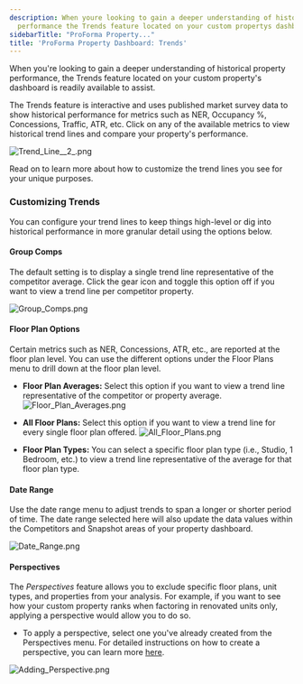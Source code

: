 ```yaml
---
description: When youre looking to gain a deeper understanding of historical property
  performance the Trends feature located on your custom propertys dashboard is readily...
sidebarTitle: "ProForma Property..."
title: 'ProForma Property Dashboard: Trends'
---
```


When you're looking to gain a deeper understanding of historical property performance, the Trends feature located on your custom property's dashboard is readily available to assist. 


The Trends feature is interactive and uses published market survey data to show historical performance for metrics such as NER, Occupancy %, Concessions, Traffic, ATR, etc. Click on any of the available metrics to view historical trend lines and compare your property's performance. 


<Frame caption="Line graph showing weekly traffic trends for Radix New Development versus Comp Average.">
  <img src="/images/radix/6389b08ec8cad62cc4bd409d2ac803c8409432c2.png" alt="Trend_Line__2_.png" />
</Frame>


Read on to learn more about how to customize the trend lines you see for your unique purposes. 


### Customizing Trends


You can configure your trend lines to keep things high-level or dig into historical performance in more granular detail using the options below. 


#### **Group Comps**


The default setting is to display a single trend line representative of the competitor average. Click the gear icon and toggle this option off if you want to view a trend line per competitor property. 


<Frame caption="Trends dashboard displaying leasing metrics with options to group comparisons and compare metrics.">
  <img src="/images/radix/48322fd6a50fd21e6c4125cda490b4cd5423f83c.png" alt="Group_Comps.png" />
</Frame>


#### **Floor Plan Options**


Certain metrics such as NER, Concessions, ATR, etc., are reported at the floor plan level. You can use the different options under the Floor Plans menu to drill down at the floor plan level. 


* **Floor Plan Averages:** Select this option if you want to view a trend line representative of the competitor or property average. ![Floor_Plan_Averages.png](/images/radix/b70d9c557e3c0d7369b6fe8a92b4f41d3a966286.png)
* **All Floor Plans:** Select this option if you want to view a trend line for every single floor plan offered. ![All_Floor_Plans.png](/images/radix/b5586dd67cf5e6bf60a2469d8edc6479579398cb.png)


* **Floor Plan Types:** You can select a specific floor plan type (i.e., Studio, 1 Bedroom, etc.) to view a trend line representative of the average for that floor plan type.


#### **Date Range**


Use the date range menu to adjust trends to span a longer or shorter period of time. The date range selected here will also update the data values within the Competitors and Snapshot areas of your property dashboard. 


<Frame caption="Property details dashboard displaying Radix New Development with data range options.">
  <img src="/images/radix/18ca1b5cc323513728e6ed357ce8cb7797e0be59.png" alt="Date_Range.png" />
</Frame>


#### **Perspectives**


The *Perspectives* feature allows you to exclude specific floor plans, unit types, and properties from your analysis. For example, if you want to see how your custom property ranks when factoring in renovated units only, applying a perspective would allow you to do so.


* To apply a perspective, select one you've already created from the Perspectives menu. For detailed instructions on how to create a perspective, you can learn more [here](kb://article/zendesk:radix:7313516628749).


<Frame>
  <img src="https://help.radix.com/hc/article_attachments/16435141666701" alt="Adding_Perspective.png" />
</Frame>